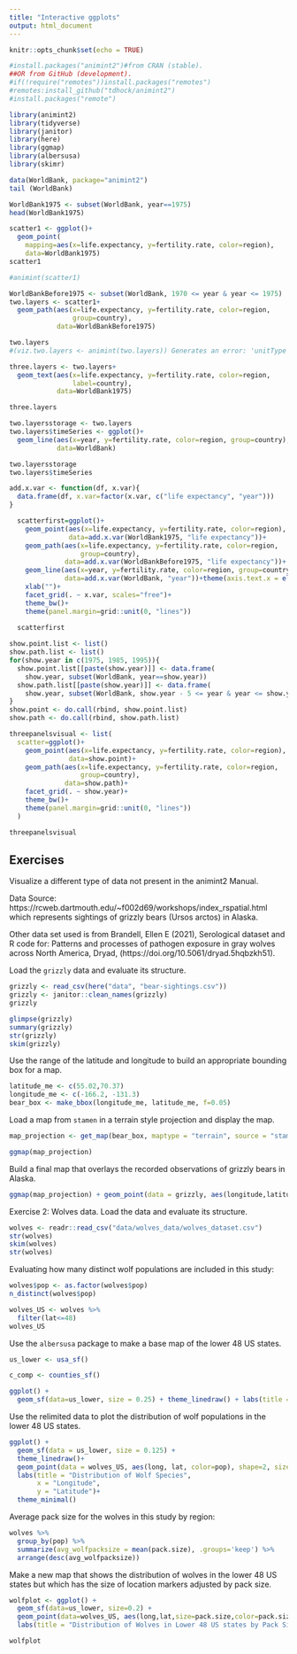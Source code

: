 ```yaml
---
title: "Interactive ggplots"
output: html_document
---
```


```r
knitr::opts_chunk$set(echo = TRUE)
```


```r
#install.packages("animint2")#from CRAN (stable).
##OR from GitHub (development).
#if(!require("remotes"))install.packages("remotes")
#remotes:install_github("tdhock/animint2")
#install.packages("remote")
```


```r
library(animint2)
library(tidyverse)
library(janitor)
library(here)
library(ggmap)
library(albersusa)
library(skimr)
```

```r
data(WorldBank, package="animint2")
tail (WorldBank)
```


```r
WorldBank1975 <- subset(WorldBank, year==1975)
head(WorldBank1975)
```


```r

scatter1 <- ggplot()+
  geom_point(
    mapping=aes(x=life.expectancy, y=fertility.rate, color=region),
    data=WorldBank1975)
scatter1

#animint(scatter1)
```


```r
WorldBankBefore1975 <- subset(WorldBank, 1970 <= year & year <= 1975)
two.layers <- scatter1+
  geom_path(aes(x=life.expectancy, y=fertility.rate, color=region,
                group=country),
            data=WorldBankBefore1975)

two.layers
#(viz.two.layers <- animint(two.layers)) Generates an error: 'unitType' is not an exported object from 'namespace:grid'
```

```r
three.layers <- two.layers+
  geom_text(aes(x=life.expectancy, y=fertility.rate, color=region,
                label=country),
            data=WorldBank1975)

three.layers
```

```r
two.layersstorage <- two.layers
two.layers$timeSeries <- ggplot()+
  geom_line(aes(x=year, y=fertility.rate, color=region, group=country),
            data=WorldBank)

two.layersstorage
two.layers$timeSeries
```

```r
add.x.var <- function(df, x.var){
  data.frame(df, x.var=factor(x.var, c("life expectancy", "year")))
}

  scatterfirst=ggplot()+
    geom_point(aes(x=life.expectancy, y=fertility.rate, color=region),
               data=add.x.var(WorldBank1975, "life expectancy"))+
    geom_path(aes(x=life.expectancy, y=fertility.rate, color=region,
                  group=country),
              data=add.x.var(WorldBankBefore1975, "life expectancy"))+
    geom_line(aes(x=year, y=fertility.rate, color=region, group=country),
              data=add.x.var(WorldBank, "year"))+theme(axis.text.x = element_text(angle = 50, hjust = 1))+
    xlab("")+
    facet_grid(. ~ x.var, scales="free")+
    theme_bw()+
    theme(panel.margin=grid::unit(0, "lines"))
  
  scatterfirst
```




```r
show.point.list <- list()
show.path.list <- list()
for(show.year in c(1975, 1985, 1995)){
  show.point.list[[paste(show.year)]] <- data.frame(
    show.year, subset(WorldBank, year==show.year))
  show.path.list[[paste(show.year)]] <- data.frame(
    show.year, subset(WorldBank, show.year - 5 <= year & year <= show.year))
}
show.point <- do.call(rbind, show.point.list)
show.path <- do.call(rbind, show.path.list)
```


```r
threepanelsvisual <- list(
  scatter=ggplot()+
    geom_point(aes(x=life.expectancy, y=fertility.rate, color=region),
               data=show.point)+
    geom_path(aes(x=life.expectancy, y=fertility.rate, color=region,
                  group=country),
              data=show.path)+
    facet_grid(. ~ show.year)+
    theme_bw()+
    theme(panel.margin=grid::unit(0, "lines"))
  )

threepanelsvisual
```

## Exercises

Visualize a different type of data not present in the animint2 Manual. 

Data Source: https://rcweb.dartmouth.edu/~f002d69/workshops/index_rspatial.html which represents sightings of grizzly bears (Ursos arctos) in Alaska. 

Other data set used is from Brandell, Ellen E (2021), Serological dataset and R code for: Patterns and processes of pathogen exposure in gray wolves across North America, Dryad, (https://doi.org/10.5061/dryad.5hqbzkh51).  

Load the `grizzly` data and evaluate its structure. 
```r
grizzly <- read_csv(here("data", "bear-sightings.csv")) 
grizzly <- janitor::clean_names(grizzly)
grizzly
```

```r
glimpse(grizzly)
summary(grizzly)
str(grizzly)
skim(grizzly)
```

Use the range of the latitude and longitude to build an appropriate bounding box for a map.
```r
latitude_me <- c(55.02,70.37)
longitude_me <- c(-166.2, -131.3)
bear_box <- make_bbox(longitude_me, latitude_me, f=0.05)
```

Load a map from `stamen` in a terrain style projection and display the map.
```r
map_projection <- get_map(bear_box, maptype = "terrain", source = "stamen")
```

```r
ggmap(map_projection)
```

Build a final map that overlays the recorded observations of grizzly bears in Alaska.
```r
ggmap(map_projection) + geom_point(data = grizzly, aes(longitude,latitude), size=1, color = "blue") + labs(x = "Longitude", y= "Latitude", title = "Recorded Observations of Grizzly Bears in Alaska")
```

Exercise 2: Wolves data. Load the data and evaluate its structure.
```r
wolves <- readr::read_csv("data/wolves_data/wolves_dataset.csv")
str(wolves)
skim(wolves)
str(wolves)
```

Evaluating how many distinct wolf populations are included in this study:
```r
wolves$pop <- as.factor(wolves$pop)
n_distinct(wolves$pop)
```

```r
wolves_US <- wolves %>%
  filter(lat<=48)
wolves_US
```

Use the `albersusa` package to make a base map of the lower 48 US states.
```r
us_lower <- usa_sf()
```

```r
c_comp <- counties_sf()
```

```r
ggplot() +
  geom_sf(data=us_lower, size = 0.25) + theme_linedraw() + labs(title = "US State Boundaries")
```

Use the relimited data to plot the distribution of wolf populations in the lower 48 US states.

```r
ggplot() + 
  geom_sf(data = us_lower, size = 0.125) + 
  theme_linedraw()+
  geom_point(data = wolves_US, aes(long, lat, color=pop), shape=2, size=4)+
  labs(title = "Distribution of Wolf Species",
       x = "Longitude",
       y = "Latitude")+
  theme_minimal()
```


Average pack size for the wolves in this study by region:
```r
wolves %>%
  group_by(pop) %>%
  summarize(avg_wolfpacksize = mean(pack.size), .groups='keep') %>%
  arrange(desc(avg_wolfpacksize))
```

Make a new map that shows the distribution of wolves in the lower 48 US states but which has the size of location markers adjusted by pack size.
```r
wolfplot <- ggplot() +
  geom_sf(data=us_lower, size=0.2) + 
  geom_point(data=wolves_US, aes(long,lat,size=pack.size,color=pack.size), shape=5) + theme_minimal()+
  labs(title = "Distribution of Wolves in Lower 48 US states by Pack Size", x = "Longitude", y="Latitude")

wolfplot
```

```r

```



